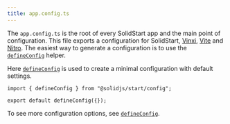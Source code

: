```yaml
---
title: app.config.ts
---
```


The `app.config.ts` is the root of every SolidStart app and the main point of configuration.
This file exports a configuration for SolidStart, [Vinxi](https://vinxi.vercel.app/), [Vite](https://vitejs.dev) and [Nitro](https://nitro.unjs.io).
The easiest way to generate a configuration is to use the [`defineConfig`](/solid-start/reference/config/define-config) helper.

Here [`defineConfig`](/solid-start/reference/config/define-config) is used to create a minimal configuration with default settings.

```tsx
import { defineConfig } from "@solidjs/start/config";

export default defineConfig({});
```

To see more configuration options, see [`defineConfig`](/solid-start/reference/config/define-config).
